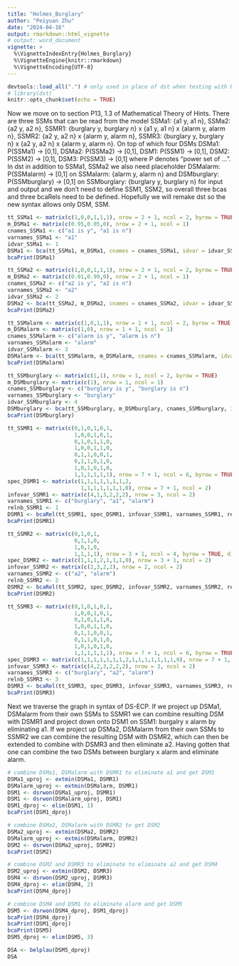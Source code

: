 ```yaml
---
title: "Holmes_Burglary"
author: "Peiyuan Zhu"
date: "2024-04-16"
output: rmarkdown::html_vignette
# output: word_document
vignette: >
  %\VignetteIndexEntry{Holmes_Burglary}
  %\VignetteEngine{knitr::rmarkdown}
  %\VignetteEncoding{UTF-8}
---
```


```r
devtools::load_all(".") # only used in place of dst when testing with R-devel
# library(dst) 
knitr::opts_chunk$set(echo = TRUE)
```

Now we move on to section P13, 1.3 of Mathematical Theory of Hints. There are three SSMs that can be read from the model SSMa1: {a1 y, a1 n}, SSMa2: {a2 y, a2 n}, SSMR1: {burglary y, burglary n} x {a1 y, a1 n} x {alarm y, alarm n}, SSMR2: {a2 y, a2 n} x {alarm y, alarm n}, SSMR3: {burglary y, burglary n} x {a2 y, a2 n} x {alarm y, alarm n}. On top of which four DSMs DSMa1: P(SSMa1) -> [0,1], DSMa2: P(SSMa2) -> [0,1], DSM1: P(SSM1) -> [0,1], DSM2: P(SSM2) -> [0,1], DSM3: P(SSM3) -> [0,1] where P denotes "power set of ...". In dst in addition to SSMa1, SSMa2 we also need placeholder DSMalarm: P(SSMalarm) -> [0,1] on SSMalarm: {alarm y, alarm n} and DSMburglary: P(SSMburglary) -> [0,1] on SSMburglary: {burglary y, burglary n} for input and output and we don't need to define SSM1, SSM2, so overall three bcas and three bcaRels need to be defined. Hopefully we will remake dst so the new syntax allows only DSM, SSM.

```r
tt_SSMa1 <- matrix(c(1,0,0,1,1,1), nrow = 2 + 1, ncol = 2, byrow = TRUE)
m_DSMa1 <- matrix(c(0.95,0.05,0), nrow = 2 + 1, ncol = 1)
cnames_SSMa1 <- c("a1 is y", "a1 is n")
varnames_SSMa1 <- "a1"
idvar_SSMa1 <- 1
DSMa1 <- bca(tt_SSMa1, m_DSMa1, cnames = cnames_SSMa1, idvar = idvar_SSMa1, varnames = varnames_SSMa1)
bcaPrint(DSMa1)
```

```r
tt_SSMa2 <- matrix(c(1,0,0,1,1,1), nrow = 2 + 1, ncol = 2, byrow = TRUE)
m_DSMa2 <- matrix(c(0.01,0.99,0), nrow = 2 + 1, ncol = 1)
cnames_SSMa2 <- c("a2 is y", "a2 is n") 
varnames_SSMa2 <- "a2"
idvar_SSMa2 <- 2
DSMa2 <- bca(tt_SSMa2, m_DSMa2, cnames = cnames_SSMa2, idvar = idvar_SSMa2, varnames = varnames_SSMa2)
bcaPrint(DSMa2)
```

```r
tt_SSMalarm <- matrix(c(1,0,1,1), nrow = 1 + 1, ncol = 2, byrow = TRUE)
m_DSMalarm <- matrix(c(1,0), nrow = 1 + 1, ncol = 1)
cnames_SSMalarm <- c("alarm is y", "alarm is n") 
varnames_SSMalarm <- "alarm"
idvar_SSMalarm <- 3
DSMalarm <- bca(tt_SSMalarm, m_DSMalarm, cnames = cnames_SSMalarm, idvar = idvar_SSMalarm, varnames = varnames_SSMalarm)
bcaPrint(DSMalarm)
```

```r
tt_SSMburglary <- matrix(c(1,1), nrow = 1, ncol = 2, byrow = TRUE)
m_DSMburglary <- matrix(c(1), nrow = 1, ncol = 1)
cnames_SSMburglary <- c("burglary is y", "burglary is n") 
varnames_SSMburglary <- "burglary"
idvar_SSMburglary <- 4
DSMburglary <- bca(tt_SSMburglary, m_DSMburglary, cnames_SSMburglary, idvar = idvar_SSMburglary, varnames = varnames_SSMburglary)
bcaPrint(DSMburglary)
```

```r
tt_SSMR1 <- matrix(c(0,1,0,1,0,1,
                     1,0,0,1,0,1,
                     0,1,0,1,1,0,
                     1,0,0,1,1,0,
                     0,1,1,0,0,1,
                     0,1,1,0,1,0,
                     1,0,1,0,1,0,
                     1,1,1,1,1,1), nrow = 7 + 1, ncol = 6, byrow = TRUE, dimnames = list(NULL, c("burglary is y", "burglary is n", "a1 is y", "a1 is n", "alarm is y", "alarm is n")))
spec_DSMR1 <- matrix(c(1,1,1,1,1,1,1,2,
                       1,1,1,1,1,1,1,0), nrow = 7 + 1, ncol = 2)
infovar_SSMR1 <- matrix(c(4,1,3,2,2,2), nrow = 3, ncol = 2)
varnames_SSMR1 <- c("burglary", "a1", "alarm")
relnb_SSMR1 <- 1
DSMR1 <- bcaRel(tt_SSMR1, spec_DSMR1, infovar_SSMR1, varnames_SSMR1, relnb_SSMR1)
bcaPrint(DSMR1)
```

```r
tt_SSMR2 <- matrix(c(0,1,0,1,
                     0,1,1,0,
                     1,0,1,0,
                     1,1,1,1), nrow = 3 + 1, ncol = 4, byrow = TRUE, dimnames = list(NULL, c("a2 is y", "a2 is n", "alarm is y", "alarm is n")))
spec_DSMR2 <- matrix(c(1,1,1,2,1,1,1,0), nrow = 3 + 1, ncol = 2)
infovar_SSMR2 <- matrix(c(2,3,2,2), nrow = 2, ncol = 2)
varnames_SSMR2 <- c("a2", "alarm")
relnb_SSMR2 <- 2
DSMR2 <- bcaRel(tt_SSMR2, spec_DSMR2, infovar_SSMR2, varnames_SSMR2, relnb_SSMR2)
bcaPrint(DSMR2)
```

```r
tt_SSMR3 <- matrix(c(0,1,0,1,0,1,
                     1,0,0,1,0,1,
                     0,1,0,1,1,0,
                     1,0,0,1,1,0,
                     0,1,1,0,0,1,
                     0,1,1,0,1,0,
                     1,0,1,0,1,0,
                     1,1,1,1,1,1), nrow = 7 + 1, ncol = 6, byrow = TRUE, dimnames = list(NULL, c("burglary is y", "burglary is n", "a2 is y", "a2 is n", "alarm is y", "alarm is n")))
spec_DSMR3 <- matrix(c(1,1,1,1,1,1,1,2,1,1,1,1,1,1,1,0), nrow = 7 + 1, ncol = 2)
infovar_SSMR3 <- matrix(c(4,2,3,2,2,2), nrow = 3, ncol = 2)
varnames_SSMR3 <- c("burglary", "a2", "alarm")
relnb_SSMR3 <- 3
DSMR3 <- bcaRel(tt_SSMR3, spec_DSMR3, infovar_SSMR3, varnames_SSMR3, relnb_SSMR3)
bcaPrint(DSMR3)
```

Next we traverse the graph in syntax of DS-ECP. If we project up DSMa1, DSMalarm from their own SSMs to SSMR1 we can combine resulting DSM with DSMR1 and project down onto DSM1 on SSM1: burgalry x alarm by eliminating a1. If we project up DSMa2, DSMalarm from their own SSMs to SSMR2 we can combine the resulting DSM with DSMR2, which can then be extended to combine with DSMR3 and then eliminate a2. Having gotten that one can combine the two DSMs between burglary x alarm and eliminate alarm.

```r
# combine DSMa1, DSMalarm with DSMR1 to eliminate a1 and get DSM1
DSMa1_uproj <- extmin(DSMa1, DSMR1)
DSMalarm_uproj <- extmin(DSMalarm, DSMR1)
DSM1 <- dsrwon(DSMa1_uproj, DSMR1)
DSM1 <- dsrwon(DSMalarm_uproj, DSM1)
DSM1_dproj <- elim(DSM1, 1)
bcaPrint(DSM1_dproj)
```

```r
# combine DSMa2, DSMalarm with DSMR2 to get DSM2
DSMa2_uproj <- extmin(DSMa2, DSMR2)
DSMalarm_uproj <- extmin(DSMalarm, DSMR2)
DSM2 <- dsrwon(DSMa2_uproj, DSMR2)
bcaPrint(DSM2)
```

```r
# combine DSM2 and DSMR3 to eliminate to eliminate a2 and get DSM4
DSM2_uproj <- extmin(DSM2, DSMR3)
DSM4 <- dsrwon(DSM2_uproj, DSMR3)
DSM4_dproj <- elim(DSM4, 2)
bcaPrint(DSM4_dproj)
```

```r
# combine DSM4 and DSM1 to eliminate alarm and get DSM5
DSM5 <- dsrwon(DSM4_dproj, DSM1_dproj)
bcaPrint(DSM4_dproj)
bcaPrint(DSM1_dproj)
bcaPrint(DSM5)
DSM5_dproj <- elim(DSM5, 3)
```

```r
DSA <- belplau(DSM5_dproj)
DSA
```

